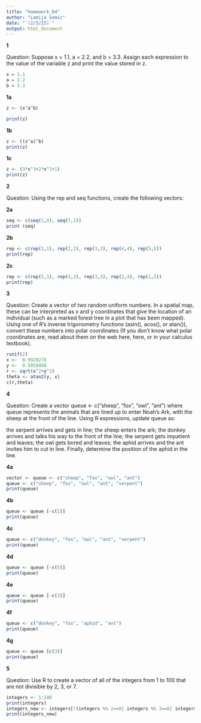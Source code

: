 ```yaml
---
title: "homework_04"
author: "Lamija Semic"
date: "`(2/5/25)`"
output: html_document
---
```


**1**

Question: 
Suppose x = 1.1, a = 2.2, and b = 3.3. Assign each expression to the value of the variable z and print the value stored in z.
```r
x = 1.1
a = 2.2
b = 3.3
```

**1a**
```r
z <- (x^a^b)

print(z)
```

**1b**
```r
z <- ((x^a)^b)
print(z)
```



**1c**
```r
z <- (3*x^3+2*x^2+1)
print(z)
```


**2**

Question: 
Using the rep and seq functions, create the following vectors:

**2a**
```r
seq <- c(seq(1,8), seq(7,1))
print (seq)
```



**2b**
```r
rep <- c(rep(1,1), rep(2,2), rep(3,3), rep(4,4), rep(5,5))
print(rep)
```


**2c**
```r
rep <- c(rep(5,1), rep(4,2), rep(3,3), rep(2,4), rep(1,5))
print(rep)
```



**3**

Question: 
Create a vector of two random uniform numbers. In a spatial map, these can be interpreted as x and y coordinates that give the location of an individual (such as a marked forest tree in a plot that has been mapped). Using one of R’s inverse trigonometry functions (asin(), acos(), or atan()), convert these numbers into polar coordinates (If you don’t know what polar coordinates are, read about them on the web here, here, or in your calculus textbook).
```r
runif(2)
x <-  0.9920278
y <-  0.5059488
r <- sqrt(x^2+y^2)
theta <- atan2(y, x)
c(r,theta)
```



**4**

Question: 
Create a vector queue <- c("sheep", "fox", "owl", "ant") where queue represents the animals that are lined up to enter Noah’s Ark, with the sheep at the front of the line. Using R expressions, update queue as:

the serpent arrives and gets in line;
the sheep enters the ark;
the donkey arrives and talks his way to the front of the line;
the serpent gets impatient and leaves;
the owl gets bored and leaves;
the aphid arrives and the ant invites him to cut in line.
Finally, determine the position of the aphid in the line.

**4a**
```r
vector <- queue <- c("sheep", "fox", "owl", "ant")
queue <- c("sheep", "fox", "owl", "ant", "serpent")
print(queue)
```

**4b**
```r
queue <- queue [-c(1)]
print(queue)
```

**4c**
```r
queue <- c("donkey", "fox", "owl", "ant", "serpent")
print(queue)
```

**4d**
```r
queue <- queue [-c(5)]
print(queue)
```

**4e**
```r
queue <- queue [-c(3)]
print(queue)
```

**4f**
```r
queue <- c("donkey", "fox", "aphid", "ant")
print(queue)
```

**4g**
```r
queue <- queue [c(3)]
print(queue)
```

**5**

Question: 
Use R to create a vector of all of the integers from 1 to 100 that are not divisible by 2, 3, or 7.
```r
integers <- 1:100
print(integers)
integers_new <- integers[!(integers %% 2==0| integers %% 3==0| integers %% 7==0)]
print(integers_new)
```

